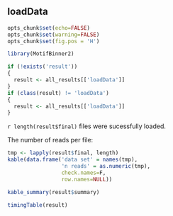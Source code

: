 ## loadData

```r
opts_chunk$set(echo=FALSE)
opts_chunk$set(warning=FALSE)
opts_chunk$set(fig.pos = 'H')

library(MotifBinner2)

if (!exists('result'))
{
  result <- all_results[['loadData']]
}
if (class(result) != 'loadData')
{
  result <- all_results[['loadData']]
}
```

`r length(result$final)` files were sucessfully loaded.

The number of reads per file:
```r
tmp <- lapply(result$final, length)
kable(data.frame('data set' = names(tmp),
                 'n reads' = as.numeric(tmp),
                 check.names=F,
                 row.names=NULL))
```

```r
kable_summary(result$summary)

timingTable(result)
```
